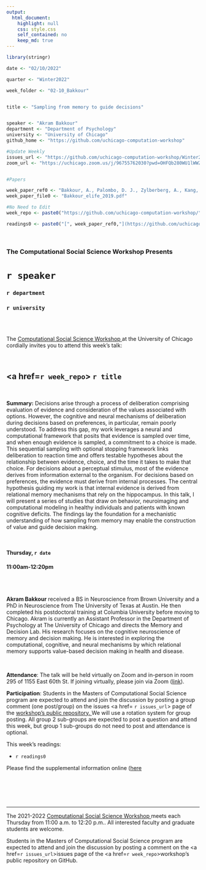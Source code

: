 ```yaml
---
output:
  html_document:
    highlight: null
    css: style.css
    self_contained: no
    keep_md: true
---
```


```r
library(stringr)

date <- "02/10/2022"

quarter <- "Winter2022"

week_folder <- "02-10_Bakkour"


title <- "Sampling from memory to guide decisions"


speaker <- "Akram Bakkour"
department <- "Department of Psychology"
university <- "University of Chicago"
github_home <- "https://github.com/uchicago-computation-workshop"

#Update Weekly
issues_url <- "https://github.com/uchicago-computation-workshop/Winter2022/issues/5"
zoom_url <- "https://uchicago.zoom.us/j/96755762030?pwd=OHFQb280WU1lWWZib0RGUVZMdG43UT09"


#Papers

week_paper_ref0 <- "Bakkour, A., Palombo, D. J., Zylberberg, A., Kang, Y. H., Reid, A., Verfaellie, M., ... & Shohamy, D. (2019). The hippocampus supports deliberation during value-based decisions. elife, 8, e46080."
week_paper_file0 <- "Bakkour_elife_2019.pdf"

#No Need to Edit
week_repo <- paste0("https://github.com/uchicago-computation-workshop/",quarter,"/tree/master/",week_folder)

readings0 <- paste0("[", week_paper_ref0,"](https://github.com/uchicago-computation-workshop/",quarter,"/blob/master/", week_folder,"/",week_paper_file0,")")

```



<br>

<h3 class=pfblock-header> The Computational Social Science Workshop Presents </h3>

<h1 class=pfblock-header3> `r speaker`</h1>
<h3 class=pfblock-header3> `r department` </h3>
<h3 class=pfblock-header3> `r university` </h3>

<br><br>



<p class=pfblock-header3>The <a href="https://macss.uchicago.edu/content/computation-workshop"> Computational Social Science Workshop </a> at the University of Chicago cordially invites you to attend this week's talk:</p>



<br>

<div class=pfblock-header3>
<h2 class=pfblock-header>
  <a href=`r week_repo`> `r title` </a>
</h2>

<br>
</div>



<p class=footertext2>

**Summary:** Decisions arise through a process of deliberation comprising evaluation of evidence and consideration of the values associated with options. However, the cognitive and neural mechanisms of deliberation during decisions based on preferences, in particular, remain poorly understood. To address this gap, my work leverages a neural and computational framework that posits that evidence is sampled over time, and when enough evidence is sampled, a commitment to a choice is made. This sequential sampling with optional stopping framework links deliberation to reaction time and offers testable hypotheses about the relationship between evidence, choice, and the time it takes to make that choice. For decisions about a perceptual stimulus, most of the evidence derives from information external to the organism. For decisions based on preferences, the evidence must derive from internal processes. The central hypothesis guiding my work is that internal evidence is derived from relational memory mechanisms that rely on the hippocampus. In this talk, I will present a series of studies that draw on behavior, neuroimaging and computational modeling in healthy individuals and patients with known cognitive deficits. The findings lay the foundation for a mechanistic understanding of how sampling from memory may enable the construction of value and guide decision making.


</p>

<br>

<h4 class=pfblock-header3> Thursday, `r date` </h4>
<h4 class=pfblock-header3> 11:00am-12:20pm </h4>

<br><br>

<p class=footertext2>

**Akram Bakkour** received a BS in Neuroscience from Brown University and a PhD in Neuroscience from The University of Texas at Austin. He then completed his postdoctoral training at Columbia University before moving to Chicago. Akram is currently an Assistant Professor in the Department of Psychology at The University of Chicago and directs the Memory and Decision Lab. His research focuses on the cognitive neuroscience of memory and decision making. He is interested in exploring the computational, cognitive, and neural mechanisms by which relational memory supports value-based decision making in health and disease.
</p>

<br>

<p class=footertext2>

**Attendance**: The talk will be held virtually on Zoom and in-person in room 295 of 1155 East 60th St. If joining virtually, please join via Zoom ([link](`r zoom_url`)).

</p>

<p class=footertext2>

**Participation**: Students in the Masters of Computational Social Science program are expected to attend and join the discussion by posting a group comment (one post/group) on the issues <a href= `r issues_url`> page </a> of the <a href="https://github.com/uchicago-computation-workshop"> workshop's public repository. </a> We will use a rotation system for group posting. All group 2 sub-groups are expected to post a question and attend this week, but group 1 sub-groups do not need to post and attendance is optional.

This week's readings:

- `r readings0`

Please find the supplemental information online ([here](https://elifesciences.org/articles/46080) 

<br>

<br><br>

---

<p class=footertext> The 2021-2022 <a href="https://macss.uchicago.edu/content/computation-workshop"> Computational Social Science Workshop </a> meets each Thursday from 11:00 a.m. to 12:20 p.m.. All interested faculty and graduate students are welcome.</p>



<p class=footertext>Students in the Masters of Computational Social Science program are expected to attend and join the discussion by posting a comment on the <a href=`r issues_url`>issues page</a> of the <a href=`r week_repo`>workshop's public repository on GitHub.</a></p>
